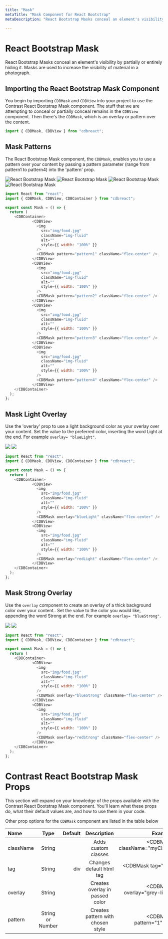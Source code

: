 ```yaml
---
title: "Mask"
metaTitle: "Mask Component for React Bootstrap"
metaDescription: "React Bootstrap Masks conceal an element's visibility by partially or entirely hiding it. Masks are used to increase the visibility of material in a photograph."

---
```


# React Bootstrap Mask

React Bootstrap Masks conceal an element's visibility by partially or entirely hiding it. Masks are used to increase the visibility of material in a photograph.

## Importing the React Bootstrap Mask Component

You begin by importing `CDBMask` and `CDBView` into your project to use the Contrast React Bootstrap Mask component. The stuff that we are attempting to conceal or partially conceal remains in the `CDBView` component. Then there's the `CDBMask`, which is an overlay or pattern over the content.

```javascript
import { CDBMask, CDBView } from "cdbreact";

```

## Mask Patterns

The React Bootstrap Mask component, the `CDBMask`, enables you to use a pattern over your content by passing a pattern parameter (range from pattern1 to pattern4) into the 'pattern' prop.

![React Bootstrap Mask ](https://imgur.com/MCquXaE.png)
![React Bootstrap Mask](https://imgur.com/qzyTCFL.png)
![React Bootstrap Mask](https://imgur.com/FOb0fkk.png)
![React Bootstrap Mask](https://imgur.com/FtwM3yj.png)




```javascript
import React from "react";
import { CDBMask, CDBView, CDBContainer } from "cdbreact";

export const Mask = () => {
  return (
    <CDBContainer>
            <CDBView>
              <img
                src="img/food.jpg"
                className="img-fluid"
                alt=""
                style={{ width: "100%" }}
              />
              <CDBMask pattern="pattern1" className="flex-center" />
            </CDBView>
            <CDBView>
              <img
                src="img/food.jpg"
                className="img-fluid"
                alt=""
                style={{ width: "100%" }}
              />
              <CDBMask pattern="pattern2" className="flex-center" />
            </CDBView>
            <CDBView>
              <img
                src="img/food.jpg"
                className="img-fluid"
                alt=""
                style={{ width: "100%" }}
              />
              <CDBMask pattern="pattern3" className="flex-center" />
            </CDBView>
            <CDBView>
              <img
                src="img/food.jpg"
                className="img-fluid"
                alt=""
                style={{ width: "100%" }}
              />
              <CDBMask pattern="pattern4" className="flex-center" />
            </CDBView>
    </CDBContainer>
  );
};
```
## Mask Light Overlay

Use the 'overlay' prop to use a light background color as your overlay over your content. Set the value to the preferred color, inserting the word Light at the end. For example `overlay= "blueLight"`.

![](https://imgur.com/Yoxa6Xr.png)
![](https://imgur.com/XgzFd30.png)

```javascript
import React from "react";
import { CDBMask, CDBView, CDBContainer } from "cdbreact";

export const Mask = () => {
  return (
    <CDBContainer>
            <CDBView>
              <img
                src="img/food.jpg"
                className="img-fluid"
                alt=""
                style={{ width: "100%" }}
              />
              <CDBMask overlay="blueLight" className="flex-center" />
            </CDBView>
            <CDBView>
              <img
                src="img/food.jpg"
                className="img-fluid"
                alt=""
                style={{ width: "100%" }}
              />
              <CDBMask overlay="redLight" className="flex-center" />
            </CDBView>
    </CDBContainer>
  );
};
```

## Mask Strong Overlay

Use the `overlay` component to create an overlay of a thick background color over your content.. Set the value to the color you would like, appending the word Strong at the end. For example `overlay= "blueStrong"`.


![](https://imgur.com/Q0y0x7A.png)
![](https://imgur.com/39KbCT0.png)

```javascript
import React from "react";
import { CDBMask, CDBView, CDBContainer } from "cdbreact";

export const Mask = () => {
  return (
    <CDBContainer>
            <CDBView>
              <img
                src="img/food.jpg"
                className="img-fluid"
                alt=""
                style={{ width: "100%" }}
              />
              <CDBMask overlay="blueStrong" className="flex-center" />
            </CDBView>
            <CDBView>
              <img
                src="img/food.jpg"
                className="img-fluid"
                alt=""
                style={{ width: "100%" }}
              />
              <CDBMask overlay="redStrong" className="flex-center" />
            </CDBView>
    </CDBContainer>
  );
};
```

# Contrast React Bootstrap Mask Props

This section will expand on your knowledge of the props available with the Contrast React Bootstrap Mask component. You'll learn what these props do, what their default values are, and how to use them in your code.

Other prop options for the `CDBMask` component are listed in the table below

| Name            | Type        | Default      |   Description| Example      |
| :------------- | :----------: | -----------: | :----------: | -----------: |
| className      | String       |              |Adds custom classes	      |     <CDBMask className="myClass" ... />  |
| tag            | String       | div          | Changes default html tag | <CDBMask tag="div" ... />  |
| overlay        | String       |              | Creates overlay in passed color | <CDBMask overlay="grey-light" .../>  |
| pattern        | String or Number |              | Creates pattern with chosen style | <CDBMask pattern="1" .../>  |
